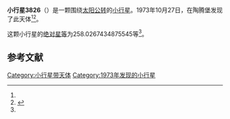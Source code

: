 {{Infobox planet
| bgcolour = #FFFFC0
| name = 3826 Handel
| symbol = 
| image = 
| caption = 
| discovery = yes
| discovery_ref = 
| discoverer = {{link-en|佛蒙特·伯根|Freimut Börngen}}
| discovery_site = [[陶腾堡|陶腾堡]] 
| discovered = 1973年10月27日
| designations = yes
| mp_name = 
| named_after = 
| alt_names = 1973 UV5/ 1953 VY3 / 1979 OE2
| mp_category = [[主带小行星|主带小行星]]
| orbit_ref = <ref name="a">[http://ssd.jpl.nasa.gov/sbdb.cgi?sstr=3826 3826 Handel] {{Wayback|url=http://ssd.jpl.nasa.gov/sbdb.cgi?sstr=3826 |date=20200918015053 }}，小行星數據庫瀏覽器（JPL Small-Body Database Browser）－[[美国国家航空航天局|美国国家航空航天局]]喷气推进实验室</ref>
| epoch = 2456400.5 (2013年4月18日更新)
| aphelion = {{convert|2.534514863014699|AU|km|3|abbr=on|lk=out}}
| perihelion = {{convert|1.944824018830816|AU|km|3|abbr=on}}
| semimajor = {{convert|2.239669440922757|AU|km|3|abbr=on}}
| eccentricity = 0.131646848
| period = 1224.261841 [[日|日]]<br />3.35[[儒略年|儒略年]]
| avg_speed = 
| inclination = 4.620679996555815
| asc_node = 211.2169306150389
| mean_anomaly = 
| arg_peri = 258.0267434875545
| satellites = 
| physical_characteristics = yes
| dimensions = 
| mass = 
| density = 
| surface_grav = 
| escape_velocity = 
| sidereal_day = 
| axial_tilt = 
| pole_ecliptic_lat = 
| pole_ecliptic_lon = 
| albedo = 
| temperatures= 
| temp_name1 = 
| mean_temp_1 = 
| max_temp_1 = 
| temp_name2 = 
| max_temp_2 = 
| spectral_type = 
| abs_magnitude = 258.0267434875545
}}

'''小行星3826'''（{{lang-en|3826 Handel}}）是一颗围绕[[太阳|太阳]][[公转|公转]]的[[小行星|小行星]]。1973年10月27日，{{link-en|佛蒙特·伯根|Freimut Börngen}}在陶腾堡发现了此天体<ref name="a" /><ref>{{cite news|title=小行星列表|url=http://cfa-www.harvard.edu/iau/lists/NumberedMPs.txt|accessdate=2013-07-08|newspaper=哈佛大学|archive-date=2008-05-17|archive-url=https://web.archive.org/web/20080517010638/http://cfa-www.harvard.edu/iau/lists/NumberedMPs.txt|dead-url=no}}</ref>。

这颗小行星的[[绝对星等|绝对星等]]为258.0267434875545等<ref name="a" />。

==参考文献==
{{reflist}}
{{Minor Planet Number|[[小行星3825|小行星3825]]|[[小行星3827|小行星3827]]}}

{{小天体}}

[[Category:小行星带天体|Category:小行星带天体]]
[[Category:1973年发现的小行星|Category:1973年发现的小行星]]

{{asteroid-stub}}